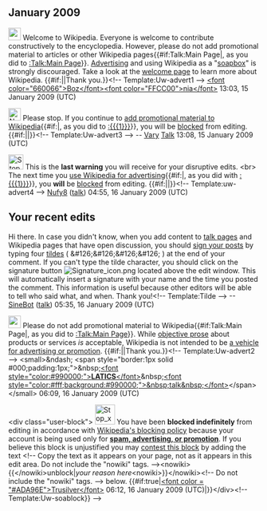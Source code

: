 <article id="21105772" title=User talk:ArbabAlex>
	<talkpage id="21105772" title="User talk:ArbabAlex">
== January 2009 ==
[[Image:Information.svg|25px|]] Welcome to Wikipedia. Everyone is welcome to contribute constructively to the encyclopedia.  However, please do not add promotional material to articles or other Wikipedia pages{{#if:Talk:Main Page|, as you did to [[:Talk:Main Page]]}}. [[Wikipedia:What Wikipedia is not#Wikipedia is not a soapbox|Advertising]] and using Wikipedia as a &quot;[[soapbox]]&quot; is strongly discouraged. Take a look at the [[Wikipedia:Introduction|welcome page]] to learn more about Wikipedia. {{#if:|{{{2}}}|Thank you.}}&lt;!-- Template:Uw-advert1 --&gt; [[User:Boznia|&lt;font color=&quot;660066&quot;&gt;Boz&lt;/font&gt;]][[User talk:Boznia|&lt;font color=&quot;FFCC00&quot;&gt;nia&lt;/font&gt;]] 13:03, 15 January 2009 (UTC)

[[Image:Nuvola apps important.svg|25px]] Please stop. If you continue to [[Wikipedia:What Wikipedia is not#Wikipedia is not a soapbox|add promotional material to Wikipedia]]{{#if:|, as you did to [[:{{{1}}}]]}}, you will be [[Wikipedia:Conflict of interest#Blocks|blocked]] from editing. {{#if:|{{{2}}}|}}&lt;!-- Template:Uw-advert3 --&gt; -- [[User:Vary|Vary]]  [[User talk:Vary|Talk]] 13:08, 15 January 2009 (UTC)

[[Image:Stop hand nuvola.svg|30px]] This is the '''last warning''' you will receive for your disruptive edits. &lt;br&gt; The next time you [[Wikipedia:What Wikipedia is not#Wikipedia is not a soapbox|use Wikipedia for advertising]]{{#if:|, as you did with [[:{{{1}}}]]}}, you '''will''' be [[Wikipedia:Conflict of interest#Blocks|blocked]] from editing. {{#if:|{{{2}}}|}}&lt;!-- Template:uw-advert4 --&gt; [[User:Nufy8|Nufy8]] ([[User talk:Nufy8|talk]]) 04:55, 16 January 2009 (UTC)

==Your recent edits==

Hi there. In case you didn't know, when you add content to [[Wikipedia:Talk page|talk pages]] and Wikipedia pages that have open discussion, you should [[Wikipedia:Signatures|sign your posts]] by typing four [[tilde]]s  ( &amp;#126;&amp;#126;&amp;#126;&amp;#126; ) at the end of your comment.  If you can't type the tilde character, you should click on the signature button [[Image:Signature_icon.png]] located above the edit window.  This will automatically insert a signature with your name and the time you posted the comment. This information is useful because other editors will be able to tell who said what, and when. Thank you!&lt;!-- Template:Tilde --&gt; --[[User:SineBot|SineBot]] ([[User talk:SineBot|talk]]) 05:35, 16 January 2009 (UTC)

[[Image:Information.svg|25px|]] Please do not add promotional material to Wikipedia{{#if:Talk:Main Page|, as you did to [[:Talk:Main Page]]}}. While [[Wikipedia:Neutral point of view|objective prose]] about products or services ''is'' acceptable, Wikipedia is not intended to be [[Wikipedia:What Wikipedia is not#Wikipedia is not a soapbox|a vehicle for advertising or promotion]]. {{#if:|{{{2}}}|Thank you.}}&lt;!-- Template:Uw-advert2 --&gt; &lt;small&gt;&amp;ndash; &lt;span style=&quot;border:1px solid #000;padding:1px;&quot;&gt;&amp;nbsp;[[User:Latics|&lt;font style=&quot;color:#990000;&quot;&gt;'''LATICS'''&lt;/font&gt;]]&amp;nbsp;[[User talk:Latics|&lt;font style=&quot;color:#fff;background:#990000;&quot;&gt;&amp;nbsp;talk&amp;nbsp;&lt;/font&gt;]]&lt;/span&gt;&lt;/small&gt; 06:09, 16 January 2009 (UTC)

&lt;div class=&quot;user-block&quot;&gt; [[Image:Stop x nuvola.svg|40px|left]] You have been '''blocked indefinitely''' from editing in accordance with [[Wikipedia:Blocking policy|Wikipedia's blocking policy]] because your account is being used only for '''[[Wikipedia:Spam|spam, advertising, or promotion]]'''. If you believe this block is unjustified you may [[Wikipedia:Appealing a block|contest this block]] by adding the text &lt;!-- Copy the text as it appears on your page, not as it appears in this edit area. Do not include the &quot;nowiki&quot; tags. --&gt;&lt;nowiki&gt;{{&lt;/nowiki&gt;unblock|''your reason here''&lt;nowiki&gt;}}&lt;/nowiki&gt;&lt;!-- Do not include the &quot;nowiki&quot; tags. --&gt; below. {{#if:true|[[User:Trusilver|&lt;font color = &quot;#ADA96E&quot;&gt;Trusilver&lt;/font&gt;]] 06:12, 16 January 2009 (UTC)|}}&lt;/div&gt;[[Category:Wikipedians who are indefinitely blocked for spamming|{{PAGENAME}}]]&lt;!-- Template:Uw-soablock}} --&gt;
	</talkpage>
</article>